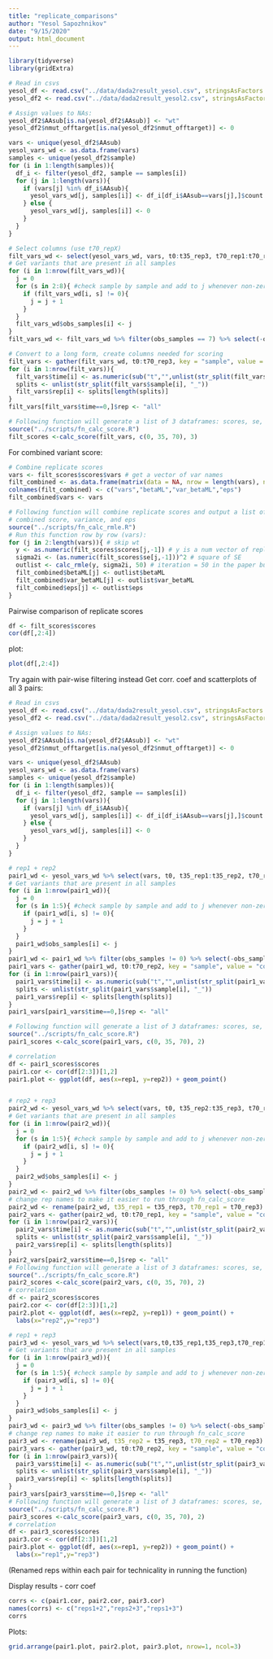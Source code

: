 ```yaml
---
title: "replicate_comparisons"
author: "Yesol Sapozhnikov"
date: "9/15/2020"
output: html_document
---
```


```r
library(tidyverse)
library(gridExtra)

# Read in csvs
yesol_df <- read.csv("../data/dada2result_yesol.csv", stringsAsFactors = F)[,-1]# First col in csv is just index numbers.
yesol_df2 <- read.csv("../data/dada2result_yesol2.csv", stringsAsFactors = F)[,-1]

# Assign values to NAs:
yesol_df2$AAsub[is.na(yesol_df2$AAsub)] <- "wt"
yesol_df2$nmut_offtarget[is.na(yesol_df2$nmut_offtarget)] <- 0

vars <- unique(yesol_df2$AAsub)
yesol_vars_wd <- as.data.frame(vars)
samples <- unique(yesol_df2$sample)
for (i in 1:length(samples)){
  df_i <- filter(yesol_df2, sample == samples[i])
  for (j in 1:length(vars)){
    if (vars[j] %in% df_i$AAsub){
      yesol_vars_wd[j, samples[i]] <- df_i[df_i$AAsub==vars[j],]$count
    } else {
      yesol_vars_wd[j, samples[i]] <- 0
    }
  }
}

# Select columns (use t70_repX)
filt_vars_wd <- select(yesol_vars_wd, vars, t0:t35_rep3, t70_rep1:t70_rep3)
# Get variants that are present in all samples
for (i in 1:nrow(filt_vars_wd)){
  j = 0
  for (s in 2:8){ #check sample by sample and add to j whenever non-zero
    if (filt_vars_wd[i, s] != 0){
      j = j + 1
    }
  }
  filt_vars_wd$obs_samples[i] <- j
}
filt_vars_wd <- filt_vars_wd %>% filter(obs_samples == 7) %>% select(-obs_samples)

# Convert to a long form, create columns needed for scoring
filt_vars <- gather(filt_vars_wd, t0:t70_rep3, key = "sample", value = "count")
for (i in 1:nrow(filt_vars)){
  filt_vars$time[i] <- as.numeric(sub("t","",unlist(str_split(filt_vars$sample[i], "_r"))[1]))
  splits <- unlist(str_split(filt_vars$sample[i], "_"))
  filt_vars$rep[i] <- splits[length(splits)]
}
filt_vars[filt_vars$time==0,]$rep <- "all"

# Following function will generate a list of 3 dataframes: scores, se, p-values.
source("../scripts/fn_calc_score.R")
filt_scores <-calc_score(filt_vars, c(0, 35, 70), 3)
```

For combined variant score:
```r
# Combine replicate scores
vars <- filt_scores$scores$vars # get a vector of var names
filt_combined <- as.data.frame(matrix(data = NA, nrow = length(vars), ncol = 4))
colnames(filt_combined) <- c("vars","betaML","var_betaML","eps")
filt_combined$vars <- vars

# Following function will combine replicate scores and output a list of:
# combined score, variance, and eps
source("../scripts/fn_calc_rmle.R")
# Run this function row by row (vars):
for (j in 2:length(vars)){ # skip wt
  y <- as.numeric(filt_scores$scores[j,-1]) # y is a num vector of replicate scores (slope) 
  sigma2i <- (as.numeric(filt_scores$se[j,-1]))^2 # square of SE
  outlist <- calc_rmle(y, sigma2i, 50) # iteration = 50 in the paper but try smaller number and check eps
  filt_combined$betaML[j] <- outlist$betaML
  filt_combined$var_betaML[j] <- outlist$var_betaML
  filt_combined$eps[j] <- outlist$eps
}
```

Pairwise comparison of replicate scores
```r
df <- filt_scores$scores
cor(df[,2:4])
```

plot:
```r
plot(df[,2:4])
```

Try again with pair-wise filtering instead
Get corr. coef and scatterplots of all 3 pairs:
```r
# Read in csvs
yesol_df <- read.csv("../data/dada2result_yesol.csv", stringsAsFactors = F)[,-1]# First col in csv is just index numbers.
yesol_df2 <- read.csv("../data/dada2result_yesol2.csv", stringsAsFactors = F)[,-1]

# Assign values to NAs:
yesol_df2$AAsub[is.na(yesol_df2$AAsub)] <- "wt"
yesol_df2$nmut_offtarget[is.na(yesol_df2$nmut_offtarget)] <- 0

vars <- unique(yesol_df2$AAsub)
yesol_vars_wd <- as.data.frame(vars)
samples <- unique(yesol_df2$sample)
for (i in 1:length(samples)){
  df_i <- filter(yesol_df2, sample == samples[i])
  for (j in 1:length(vars)){
    if (vars[j] %in% df_i$AAsub){
      yesol_vars_wd[j, samples[i]] <- df_i[df_i$AAsub==vars[j],]$count
    } else {
      yesol_vars_wd[j, samples[i]] <- 0
    }
  }
}

# rep1 + rep2
pair1_wd <- yesol_vars_wd %>% select(vars, t0, t35_rep1:t35_rep2, t70_rep1:t70_rep2)
# Get variants that are present in all samples
for (i in 1:nrow(pair1_wd)){
  j = 0
  for (s in 1:5){ #check sample by sample and add to j whenever non-zero
    if (pair1_wd[i, s] != 0){
      j = j + 1
    }
  }
  pair1_wd$obs_samples[i] <- j
}
pair1_wd <- pair1_wd %>% filter(obs_samples != 0) %>% select(-obs_samples)
pair1_vars <- gather(pair1_wd, t0:t70_rep2, key = "sample", value = "count")
for (i in 1:nrow(pair1_vars)){
  pair1_vars$time[i] <- as.numeric(sub("t","",unlist(str_split(pair1_vars$sample[i], "_r"))[1]))
  splits <- unlist(str_split(pair1_vars$sample[i], "_"))
  pair1_vars$rep[i] <- splits[length(splits)]
}
pair1_vars[pair1_vars$time==0,]$rep <- "all"

# Following function will generate a list of 3 dataframes: scores, se, p-values.
source("../scripts/fn_calc_score.R")
pair1_scores <-calc_score(pair1_vars, c(0, 35, 70), 2)

# correlation
df <- pair1_scores$scores
pair1.cor <- cor(df[2:3])[1,2]
pair1.plot <- ggplot(df, aes(x=rep1, y=rep2)) + geom_point()


# rep2 + rep3
pair2_wd <- yesol_vars_wd %>% select(vars, t0, t35_rep2:t35_rep3, t70_rep2:t70_rep3)
# Get variants that are present in all samples
for (i in 1:nrow(pair2_wd)){
  j = 0
  for (s in 1:5){ #check sample by sample and add to j whenever non-zero
    if (pair2_wd[i, s] != 0){
      j = j + 1
    }
  }
  pair2_wd$obs_samples[i] <- j
}
pair2_wd <- pair2_wd %>% filter(obs_samples != 0) %>% select(-obs_samples)
# change rep names to make it easier to run through fn_calc_score
pair2_wd <- rename(pair2_wd, t35_rep1 = t35_rep3, t70_rep1 = t70_rep3)
pair2_vars <- gather(pair2_wd, t0:t70_rep1, key = "sample", value = "count")
for (i in 1:nrow(pair2_vars)){
  pair2_vars$time[i] <- as.numeric(sub("t","",unlist(str_split(pair2_vars$sample[i], "_r"))[1]))
  splits <- unlist(str_split(pair2_vars$sample[i], "_"))
  pair2_vars$rep[i] <- splits[length(splits)]
}
pair2_vars[pair2_vars$time==0,]$rep <- "all"
# Following function will generate a list of 3 dataframes: scores, se, p-values.
source("../scripts/fn_calc_score.R")
pair2_scores <-calc_score(pair2_vars, c(0, 35, 70), 2)
# correlation
df <- pair2_scores$scores
pair2.cor <- cor(df[2:3])[1,2]
pair2.plot <- ggplot(df, aes(x=rep2, y=rep1)) + geom_point() +
  labs(x="rep2",y="rep3")

# rep1 + rep3
pair3_wd <- yesol_vars_wd %>% select(vars,t0,t35_rep1,t35_rep3,t70_rep1,t70_rep3)
# Get variants that are present in all samples
for (i in 1:nrow(pair3_wd)){
  j = 0
  for (s in 1:5){ #check sample by sample and add to j whenever non-zero
    if (pair3_wd[i, s] != 0){
      j = j + 1
    }
  }
  pair3_wd$obs_samples[i] <- j
}
pair3_wd <- pair3_wd %>% filter(obs_samples != 0) %>% select(-obs_samples)
# change rep names to make it easier to run through fn_calc_score
pair3_wd <- rename(pair3_wd, t35_rep2 = t35_rep3, t70_rep2 = t70_rep3)
pair3_vars <- gather(pair3_wd, t0:t70_rep2, key = "sample", value = "count")
for (i in 1:nrow(pair3_vars)){
  pair3_vars$time[i] <- as.numeric(sub("t","",unlist(str_split(pair3_vars$sample[i], "_r"))[1]))
  splits <- unlist(str_split(pair3_vars$sample[i], "_"))
  pair3_vars$rep[i] <- splits[length(splits)]
}
pair3_vars[pair3_vars$time==0,]$rep <- "all"
# Following function will generate a list of 3 dataframes: scores, se, p-values.
source("../scripts/fn_calc_score.R")
pair3_scores <-calc_score(pair3_vars, c(0, 35, 70), 2)
# correlation
df <- pair3_scores$scores
pair3.cor <- cor(df[2:3])[1,2]
pair3.plot <- ggplot(df, aes(x=rep1, y=rep2)) + geom_point() +
  labs(x="rep1",y="rep3")
```

(Renamed reps within each pair for technicality in running the function)

Display results - corr coef
```r
corrs <- c(pair1.cor, pair2.cor, pair3.cor)
names(corrs) <- c("reps1+2","reps2+3","reps1+3")
corrs
```
Plots:
```r
grid.arrange(pair1.plot, pair2.plot, pair3.plot, nrow=1, ncol=3)
```


